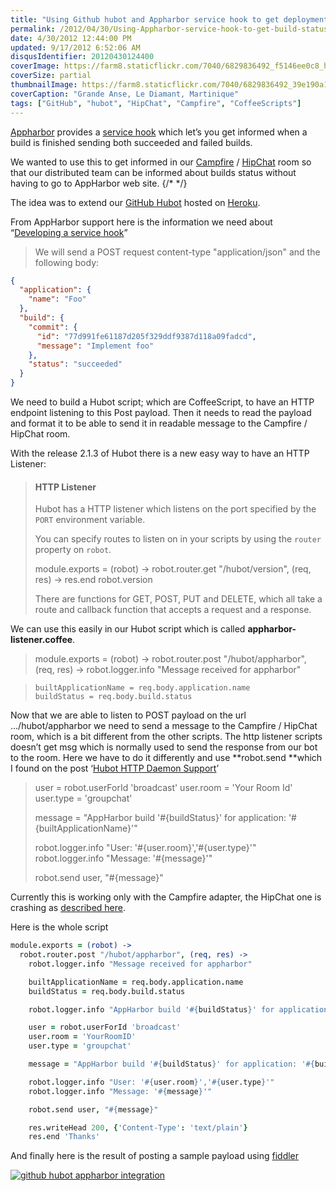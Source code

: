 ```yaml
---
title: "Using Github hubot and Appharbor service hook to get deployment status in Campfire/HipChat rooms"
permalink: /2012/04/30/Using-Appharbor-service-hook-to-get-build-status-in-HipChat-rooms/
date: 4/30/2012 12:44:00 PM
updated: 9/17/2012 6:52:06 AM
disqusIdentifier: 20120430124400
coverImage: https://farm8.staticflickr.com/7040/6829836492_f5146ee0c8_h.jpg
coverSize: partial
thumbnailImage: https://farm8.staticflickr.com/7040/6829836492_39e190a19d_q.jpg
coverCaption: "Grande Anse, Le Diamant, Martinique"
tags: ["GitHub", "hubot", "HipChat", "Campfire", "CoffeeScripts"]
---
```

[Appharbor](https://appharbor.com) provides a [service hook](http://support.appharbor.com/kb/3rd-party-integrations/developing-a-service-hook) which let’s you get informed when a build is finished sending both succeeded and failed builds.

We wanted to use this to get informed in our [Campfire](http://campfirenow.com/) / [HipChat](https://www.hipchat.com) room so that our distributed team can be informed about builds status without having to go to AppHarbor web site.
{/* <!-- more --> */}

The idea was to extend our [GitHub Hubot](http://hubot.github.com/) hosted on [Heroku](http://www.heroku.com/).

From AppHarbor support here is the information we need about “[Developing a service hook](http://support.appharbor.com/kb/api/developing-a-service-hook)”

> We will send a POST request content-type "application/json" and the following body:
 
```json
{
  "application": {
    "name": "Foo"
  }, 
  "build": {
    "commit": {
      "id": "77d991fe61187d205f329ddf9387d118a09fadcd", 
      "message": "Implement foo"
    }, 
    "status": "succeeded"
  }
}

```
We need to build a Hubot script; which are CoffeeScript, to have an HTTP endpoint listening to this Post payload. Then it needs to read the payload and format it to be able to send it in readable message to the Campfire / HipChat room.

With the release 2.1.3 of Hubot there is a new easy way to have an HTTP Listener:

> #### HTTP Listener
> 
> Hubot has a HTTP listener which listens on the port specified by the `PORT` environment variable.
> 
> You can specify routes to listen on in your scripts by using the `router` property on `robot`.
> 
> module.exports = (robot) ->
  robot.router.get "/hubot/version", (req, res) ->
    res.end robot.version
> 
> There are functions for GET, POST, PUT and DELETE, which all take a route and callback function that accepts a request and a response.

We can use this easily in our Hubot script which is called **appharbor-listener.coffee**.

> module.exports = (robot) ->
>   robot.router.post "/hubot/appharbor", (req, res) ->
>     robot.logger.info "Message received for appharbor"

>     builtApplicationName = req.body.application.name
>     buildStatus = req.body.build.status 

Now that we are able to listen to POST payload on the url …/hubot/appharbor we need to send a message to the Campfire / HipChat room, which is a bit different from the other scripts. The http listener scripts doesn’t get msg which is normally used to send the response from our bot to the room. Here we have to do it differently and use **robot.send **which I found on the post ‘[Hubot HTTP Daemon Support](http://blog.iweb-hosting.co.uk/blog/2012/01/21/hubot-http-daemon-support/)’

> user = robot.userForId 'broadcast'
> user.room = 'Your Room Id'
> user.type = 'groupchat'
> 
> message = "AppHarbor build '#\{buildStatus\}' for application: '#\{builtApplicationName\}'"
> 
> robot.logger.info "User: '#\{user.room\}','#\{user.type\}'"
> robot.logger.info "Message: '#\{message\}'"
> 
> robot.send user, "#\{message\}"

Currently this is working only with the Campfire adapter, the HipChat one is crashing as [described here](https://github.com/hipchat/hubot-hipchat/issues/24#issuecomment-5410146).

Here is the whole script

```coffeescript
module.exports = (robot) ->
  robot.router.post "/hubot/appharbor", (req, res) ->
    robot.logger.info "Message received for appharbor"

    builtApplicationName = req.body.application.name
    buildStatus = req.body.build.status

    robot.logger.info "AppHarbor build '#{buildStatus}' for application: '#{builtApplicationName}'"

    user = robot.userForId 'broadcast'
    user.room = 'YourRoomID'
    user.type = 'groupchat'

    message = "AppHarbor build '#{buildStatus}' for application: '#{builtApplicationName}'"

    robot.logger.info "User: '#{user.room}','#{user.type}'"
    robot.logger.info "Message: '#{message}'"

    robot.send user, "#{message}"

    res.writeHead 200, {'Content-Type': 'text/plain'}
    res.end 'Thanks'
```

And finally here is the result of posting a sample payload using [fiddler](http://fiddler2.com/fiddler2/) 

[![github hubot appharbor integration](http://farm8.staticflickr.com/7270/6983395094_ea83422211_o.jpg)](http://www.flickr.com/photos/laurentkempe/6983395094/ "github hubot appharbor integration by Laurent Kempé, on Flickr")

